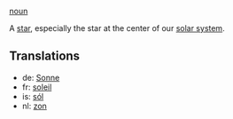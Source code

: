 [[noun]]

A [[star]], especially the star at the center of our [[solar system]].

==Translations==

*de: [[Sonne]]
*fr: [[soleil]]
*is: [[sól]]
*nl: [[zon]]